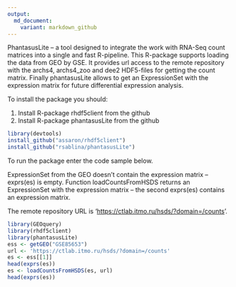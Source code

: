 ```yaml
---
output:
  md_document:
    variant: markdown_github
---
```


PhantasusLite -- a tool designed to integrate the work with RNA-Seq count matrices into a single and fast R-pipeline. This R-package supports loading the data from GEO by GSE. It provides url access to the remote repository with the archs4, archs4_zoo and dee2 HDF5-files for getting the count matrix. Finally phantasusLite allows to get an ExpressionSet with the expression matrix for future differential expression analysis.

To install the package you should:

1.  Install R-package rhdf5client from the github
2.  Install R-package phantasusLite from the github

```r
library(devtools)
install_github("assaron/rhdf5client")
install_github("rsablina/phantasusLite")
```

To run the package enter the code sample below. 

ExpressionSet from the GEO doesn't contain the expression matrix -- exprs(es) is empty. Function loadCountsFromHSDS returns an ExpressionSet with the expression matrix -- the second exprs(es) contains an expression matrix.

The remote repository URL is '<https://ctlab.itmo.ru/hsds/?domain=/counts>'.

```r
library(GEOquery)
library(rhdf5client)
library(phantasusLite)
ess <- getGEO("GSE85653")
url <- 'https://ctlab.itmo.ru/hsds/?domain=/counts'
es <- ess[[1]]
head(exprs(es))
es <- loadCountsFromHSDS(es, url)
head(exprs(es))
```


